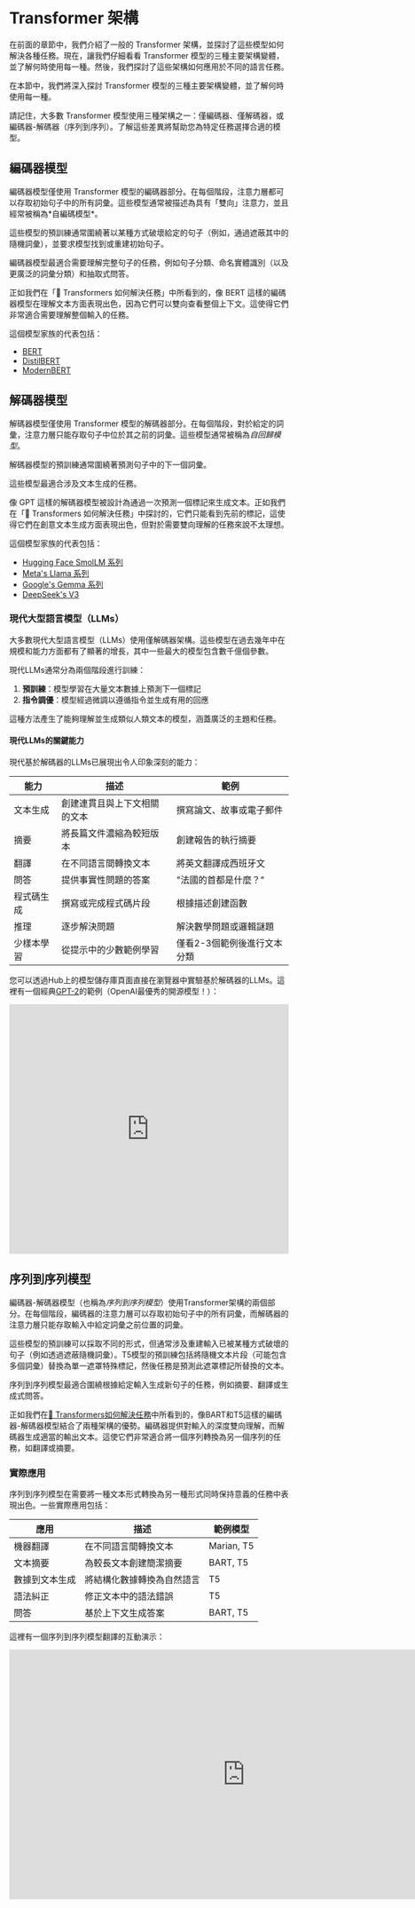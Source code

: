 <CourseFloatingBanner
    chapter={1}
    classNames="absolute z-10 right-0 top-0"
/>

# Transformer 架構

在前面的章節中，我們介紹了一般的 Transformer 架構，並探討了這些模型如何解決各種任務。現在，讓我們仔細看看 Transformer 模型的三種主要架構變體，並了解何時使用每一種。然後，我們探討了這些架構如何應用於不同的語言任務。

在本節中，我們將深入探討 Transformer 模型的三種主要架構變體，並了解何時使用每一種。

<Tip>

請記住，大多數 Transformer 模型使用三種架構之一：僅編碼器、僅解碼器，或編碼器-解碼器（序列到序列）。了解這些差異將幫助您為特定任務選擇合適的模型。

</Tip>

## 編碼器模型

<Youtube id="MUqNwgPjJvQ" />
編碼器模型僅使用 Transformer 模型的編碼器部分。在每個階段，注意力層都可以存取初始句子中的所有詞彙。這些模型通常被描述為具有「雙向」注意力，並且經常被稱為*自編碼模型*。

這些模型的預訓練通常圍繞著以某種方式破壞給定的句子（例如，通過遮蔽其中的隨機詞彙），並要求模型找到或重建初始句子。

編碼器模型最適合需要理解完整句子的任務，例如句子分類、命名實體識別（以及更廣泛的詞彙分類）和抽取式問答。

<Tip>

正如我們在「🤗 Transformers 如何解決任務」中所看到的，像 BERT 這樣的編碼器模型在理解文本方面表現出色，因為它們可以雙向查看整個上下文。這使得它們非常適合需要理解整個輸入的任務。

</Tip>

這個模型家族的代表包括：

- [BERT](https://huggingface.co/docs/transformers/model_doc/bert)
- [DistilBERT](https://huggingface.co/docs/transformers/model_doc/distilbert)
- [ModernBERT](https://huggingface.co/docs/transformers/en/model_doc/modernbert)

## 解碼器模型

<Youtube id="d_ixlCubqQw" />

解碼器模型僅使用 Transformer 模型的解碼器部分。在每個階段，對於給定的詞彙，注意力層只能存取句子中位於其之前的詞彙。這些模型通常被稱為*自回歸模型*。

解碼器模型的預訓練通常圍繞著預測句子中的下一個詞彙。

這些模型最適合涉及文本生成的任務。

<Tip>

像 GPT 這樣的解碼器模型被設計為通過一次預測一個標記來生成文本。正如我們在「🤗 Transformers 如何解決任務」中探討的，它們只能看到先前的標記，這使得它們在創意文本生成方面表現出色，但對於需要雙向理解的任務來說不太理想。

</Tip>

這個模型家族的代表包括：

- [Hugging Face SmolLM 系列](https://huggingface.co/HuggingFaceTB/SmolLM2-1.7B-Instruct)
- [Meta's Llama 系列](https://huggingface.co/docs/transformers/en/model_doc/llama4)
- [Google's Gemma 系列](https://huggingface.co/docs/transformers/main/en/model_doc/gemma3)
- [DeepSeek's V3](https://huggingface.co/deepseek-ai/DeepSeek-V3)

### 現代大型語言模型（LLMs）

大多數現代大型語言模型（LLMs）使用僅解碼器架構。這些模型在過去幾年中在規模和能力方面都有了顯著的增長，其中一些最大的模型包含數千億個參數。

現代LLMs通常分為兩個階段進行訓練：
1. **預訓練**：模型學習在大量文本數據上預測下一個標記
2. **指令調優**：模型經過微調以遵循指令並生成有用的回應

這種方法產生了能夠理解並生成類似人類文本的模型，涵蓋廣泛的主題和任務。

#### 現代LLMs的關鍵能力

現代基於解碼器的LLMs已展現出令人印象深刻的能力：

| 能力 | 描述 | 範例 |
|------|------|------|
| 文本生成 | 創建連貫且與上下文相關的文本 | 撰寫論文、故事或電子郵件 |
| 摘要 | 將長篇文件濃縮為較短版本 | 創建報告的執行摘要 |
| 翻譯 | 在不同語言間轉換文本 | 將英文翻譯成西班牙文 |
| 問答 | 提供事實性問題的答案 | "法國的首都是什麼？" |
| 程式碼生成 | 撰寫或完成程式碼片段 | 根據描述創建函數 |
| 推理 | 逐步解決問題 | 解決數學問題或邏輯謎題 |
| 少樣本學習 | 從提示中的少數範例學習 | 僅看2-3個範例後進行文本分類 |

您可以透過Hub上的模型儲存庫頁面直接在瀏覽器中實驗基於解碼器的LLMs。這裡有一個經典[GPT-2](https://huggingface.co/openai-community/gpt2)的範例（OpenAI最優秀的開源模型！）：

<iframe
	src="https://huggingface.co/openai-community/gpt2"
	frameborder="0"
	width="100%"
	height="450"
></iframe>

## 序列到序列模型

<Youtube id="0_4KEb08xrE" />

編碼器-解碼器模型（也稱為*序列到序列模型*）使用Transformer架構的兩個部分。在每個階段，編碼器的注意力層可以存取初始句子中的所有詞彙，而解碼器的注意力層只能存取輸入中給定詞彙之前位置的詞彙。

這些模型的預訓練可以採取不同的形式，但通常涉及重建輸入已被某種方式破壞的句子（例如透過遮蔽隨機詞彙）。T5模型的預訓練包括將隨機文本片段（可能包含多個詞彙）替換為單一遮罩特殊標記，然後任務是預測此遮罩標記所替換的文本。

序列到序列模型最適合圍繞根據給定輸入生成新句子的任務，例如摘要、翻譯或生成式問答。

<Tip>

正如我們在[🤗 Transformers如何解決任務](/chapter1/5)中所看到的，像BART和T5這樣的編碼器-解碼器模型結合了兩種架構的優勢。編碼器提供對輸入的深度雙向理解，而解碼器生成適當的輸出文本。這使它們非常適合將一個序列轉換為另一個序列的任務，如翻譯或摘要。

</Tip>

### 實際應用

序列到序列模型在需要將一種文本形式轉換為另一種形式同時保持意義的任務中表現出色。一些實際應用包括：

| 應用 | 描述 | 範例模型 |
|------|------|----------|
| 機器翻譯 | 在不同語言間轉換文本 | Marian, T5 |
| 文本摘要 | 為較長文本創建簡潔摘要 | BART, T5 |
| 數據到文本生成 | 將結構化數據轉換為自然語言 | T5 |
| 語法糾正 | 修正文本中的語法錯誤 | T5 |
| 問答 | 基於上下文生成答案 | BART, T5 |

這裡有一個序列到序列模型翻譯的互動演示：

<iframe
	src="https://course-demos-speech-to-speech-translation.hf.space"
	frameborder="0"
	width="850"
	height="450"
</iframe>

這個模型家族的代表包括：

- [BART](https://huggingface.co/docs/transformers/model_doc/bart)
- [mBART](https://huggingface.co/docs/transformers/model_doc/mbart)
- [Marian](https://huggingface.co/docs/transformers/model_doc/marian)
- [T5](https://huggingface.co/docs/transformers/model_doc/t5)

## 選擇正確的架構

在處理特定的NLP任務時，您如何決定使用哪種架構？這裡有一個快速指南：

| 任務 | 建議架構 | 範例 |
|------|----------|------|
| 文本分類（情感、主題） | 編碼器 | BERT, RoBERTa |
| 文本生成（創意寫作） | 解碼器 | GPT, LLaMA |
| 翻譯 | 編碼器-解碼器 | T5, BART |
| 摘要 | 編碼器-解碼器 | BART, T5 |
| 命名實體識別 | 編碼器 | BERT, RoBERTa |
| 問答（抽取式） | 編碼器 | BERT, RoBERTa |
| 問答（生成式） | 編碼器-解碼器或解碼器 | T5, GPT |
| 對話式AI | 解碼器 | GPT, LLaMA |

<Tip>  

當不確定使用哪個模型時，請考慮：  

1. 您的任務需要什麼樣的理解？（雙向或單向）  
2. 您是在生成新文本還是分析現有文本？  
3. 您是否需要將一個序列轉換為另一個序列？  

這些問題的答案將引導您選擇正確的架構。  

</Tip>

## LLMs的演進

大型語言模型在近年來快速演進，每一代都帶來了能力上的顯著改進。

## 注意力機制

大多數transformer模型使用完全注意力，即注意力矩陣是方形的。當處理長文本時，這可能成為一個巨大的計算瓶頸。Longformer和reformer是試圖提高效率並使用稀疏版本注意力矩陣來加速訓練的模型。

<Tip>

標準注意力機制的計算複雜度為O(n²)，其中n是序列長度。對於非常長的序列，這會成為問題。下面的專門注意力機制有助於解決這個限制。

</Tip>

### LSH注意力

[Reformer](https://huggingface.co/docs/transformers/model_doc/reformer)使用LSH注意力。在softmax(QK^t)中，只有矩陣QK^t中最大的元素（在softmax維度中）才會提供有用的貢獻。因此，對於Q中的每個查詢q，我們只需考慮K中接近q的鍵k。使用哈希函數來確定q和k是否接近。注意力遮罩被修改以遮蔽當前標記（除了第一個位置），因為它會給出相等的查詢和鍵（因此彼此非常相似）。由於哈希可能有些隨機，實際上會使用多個哈希函數（由n_rounds參數決定），然後將它們平均在一起。

### 局部注意力

[Longformer](https://huggingface.co/docs/transformers/model_doc/longformer)使用局部注意力：通常，局部上下文（例如，左右兩個標記是什麼？）足以對給定標記採取行動。此外，通過堆疊具有小窗口的注意力層，最後一層將具有超出窗口中標記的感受野，使它們能夠構建整個句子的表示。

一些預選的輸入標記也被賦予全局注意力：對於這些少數標記，注意力矩陣可以存取所有標記，這個過程是對稱的：所有其他標記都可以存取這些特定標記（除了它們局部窗口中的標記）。這在論文的圖2d中顯示，請參見下面的樣本注意力遮罩：

<div class="flex justify-center">
    <img scale="50 %" align="center" src="https://huggingface.co/datasets/huggingface/documentation-images/resolve/main/local_attention_mask.png"/>
</div>

使用這些參數較少的注意力矩陣，然後允許模型具有更大序列長度的輸入。

### 軸向位置編碼

[Reformer](https://huggingface.co/docs/transformers/model_doc/reformer)使用軸向位置編碼：在傳統的transformer模型中，位置編碼E是一個大小為\\(l\\) × \\(d\\)的矩陣，\\(l\\)是序列長度，\\(d\\)是隱藏狀態的維度。如果您有非常長的文本，這個矩陣可能會很大，在GPU上佔用太多空間。為了緩解這個問題，軸向位置編碼包括將大矩陣E分解為兩個較小的矩陣E1和E2，維度分別為\\(l_{1} \times d_{1}\\)和\\(l_{2} \times d_{2}\\)，使得\\(l_{1} \times l_{2} = l\\)且\\(d_{1} + d_{2} = d\\)（對於長度的乘積，這最終會小得多）。E中時間步驟\\(j\\)的嵌入是通過連接E1中時間步驟\\(j \% l1\\)的嵌入和E2中\\(j // l1\\)的嵌入來獲得的。

## 結論

在本節中，我們探討了三種主要的Transformer架構和一些專門的注意力機制。理解這些架構差異對於為您的特定NLP任務選擇正確的模型至關重要。

隨著課程的進行，您將獲得這些不同架構的實際經驗，並學習如何針對您的特定需求進行微調。在下一節中，我們將探討這些模型中存在的一些限制和偏見，這些是您在部署時應該注意的。